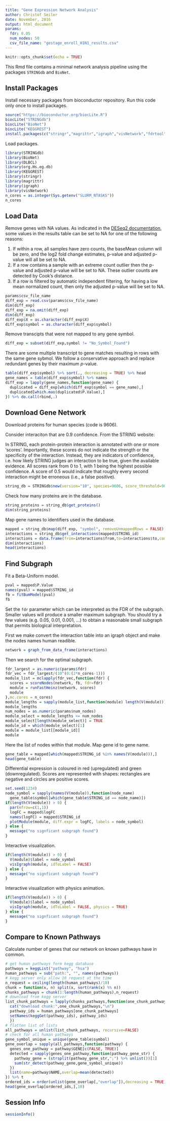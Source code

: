 ```yaml
---
title: "Gene Expression Network Analysis"
author: Christof Seiler
date: November, 2016
output: html_document
params:
  fdr: 0.05
  num_nodes: 50
  csv_file_name: "gestage_enroll_H1N1_results.csv"
---
```


```r
knitr::opts_chunk$set(echo = TRUE)
```

This Rmd file contains a minimal network analysis pipeline using the packages ``STRINGdb`` and ``BioNet``.

## Install Packages

Install necessary packages from bioconductor repository. Run this code only once to install packages.

```r
source("https://bioconductor.org/biocLite.R")
biocLite("STRINGdb")
biocLite("BioNet")
biocLite("KEGGREST")
install.packages(c("stringr","magrittr","igraph","visNetwork","fdrtool"))
```

Load packages.

```r
library(STRINGdb)
library(BioNet)
library(DLBCL)
library(org.Hs.eg.db)
library(KEGGREST)
library(stringr)
library(magrittr)
library(igraph)
library(visNetwork)
n_cores = as.integer(Sys.getenv("SLURM_NTASKS"))
n_cores
```

## Load Data

Remove genes with NA values. As indicated in the [DESeq2 documentation](https://www.bioconductor.org/packages/devel/bioc/vignettes/DESeq2/inst/doc/DESeq2.pdf), some values in the results table can be set to NA for one of the following reasons:

1. If within a row, all samples have zero counts, the baseMean column will be zero, and the log2 fold change estimates, p-value and adjusted p-value will all be set to NA.
2. If a row contains a sample with an extreme count outlier then the p-value and adjusted p-value will be set to NA. These outlier counts are detected by Cook's distance.
3. If a row is filtered by automatic independent filtering, for having a low mean normalized count, then only the adjusted p-value will be set to NA.

```r
params$csv_file_name
diff_exp = read.csv(params$csv_file_name)
dim(diff_exp)
diff_exp = na.omit(diff_exp)
dim(diff_exp)
diff_exp$X = as.character(diff_exp$X)
diff_exp$symbol = as.character(diff_exp$symbol)
```

Remove transcipts that were not mapped to any gene symbol.

```r
diff_exp = subset(diff_exp,symbol != "No_Symbol_Found")
```

There are some multiple transcript to gene matches resulting in rows with the same gene sybmol. We follow a conservative approach and replace redundant genes by their maximum $p$-value.

```r
table(diff_exp$symbol) %>% sort(., decreasing = TRUE) %>% head
gene_names = table(diff_exp$symbol) %>% names
diff_exp = lapply(gene_names,function(gene_name) {
  duplicated = diff_exp[which(diff_exp$symbol == gene_name),]
  duplicated[which.max(duplicated$P.Value),]
}) %>% do.call(rbind,.)
```

## Download Gene Network

Download proteins for human species (code is 9606).

Consider interaciton that are 0.9 confidence. From the STRING website: 

In STRING, each protein-protein interaction is annotated with one or more 'scores'. Importantly, these scores do not indicate the strength or the specificity of the interaction. Instead, they are indicators of confidence, i.e. how likely STRING judges an interaction to be true, given the available evidence. All scores rank from 0 to 1, with 1 being the highest possible confidence. A score of 0.5 would indicate that roughly every second interaction might be erroneous (i.e., a false positive).

```r
string_db = STRINGdb$new(version="10", species=9606, score_threshold=900, input_directory="")
```

Check how many proteins are in the database.

```r
string_proteins = string_db$get_proteins()
dim(string_proteins)
```

Map gene names to identifiers used in the database.

```r
mapped = string_db$map(diff_exp, "symbol", removeUnmappedRows = FALSE)
interactions = string_db$get_interactions(mapped$STRING_id)
interactions = data.frame(from=interactions$from,to=interactions$to,combined_score=interactions$combined_score)
dim(interactions)
head(interactions)
```

## Find Subgraph

Fit a Beta-Uniform model.

```r
pval = mapped$P.Value
names(pval) = mapped$STRING_id
fb = fitBumModel(pval)
fb
```

Set the ``fdr`` parameter which can be interpreted as the FDR of the subgraph. Smaller values will produce a smaller maximum subgraph. You should try a few values (e.g. 0.05, 0.01, 0.001, ...) to obtain a reasonable small subgraph that permits biological interpretation.

First we make convert the interaction table into an igraph object and make the nodes names human readible.

```r
network = graph_from_data_frame(interactions)
```

Then we search for the optimal subgraph.

```r
fdr_largest = as.numeric(params$fdr)
fdr_vec = fdr_largest/(10^(0:(2*n_cores-1)))
module_list = mclapply(fdr_vec,function(fdr) {
  scores = scoreNodes(network, fb, fdr=fdr)
  module = runFastHeinz(network, scores)
  module
},mc.cores = n_cores)
module_lengths = sapply(module_list,function(module) length(V(module)))
module_lengths
num_nodes = as.numeric(params$num_nodes)
module_select = module_lengths <= num_nodes
module_select[length(module_select)] = TRUE
module_id = which(module_select)[1]
module = module_list[[module_id]]
module
```

Here the list of nodes within that module. Map gene id to gene name.

```r
gene_table = mapped[which(mapped$STRING_id %in% names(V(module))),]
head(gene_table)
```

Differential expression is coloured in red (upregulated) and green (downregulated). Scores are represented with shapes: rectangles are negative and circles are positive scores.

```r
set.seed(1234)
node_symbol = sapply(names(V(module)),function(node_name) 
  gene_table$symbol[which(gene_table$STRING_id == node_name)])
if(length(V(module)) > 0) {
  par(mfrow=c(1,1))
  logFC = mapped$logFC
  names(logFC) = mapped$STRING_id
  plotModule(module, diff.expr = logFC, labels = node_symbol)
} else {
  message("no signficant subgraph found")
}
```

Interactive visualization.

```r
if(length(V(module)) > 0) {
  V(module)$label = node_symbol
  visIgraph(module, idToLabel = FALSE)
} else {
  message("no signficant subgraph found")
}
```

Interactive visualization with physics animation.

```r
if(length(V(module)) > 0) {
  V(module)$label = node_symbol
  visIgraph(module, idToLabel = FALSE, physics = TRUE)
} else {
  message("no signficant subgraph found")
}
```

## Compare to Known Pathways

Calculate number of genes that our network on known pathways have in common.

```r
# get human pathways form kegg database
pathways = keggList("pathway", "hsa")
human_pathways = sub("path:", "", names(pathways))
# kegg server only allow 10 request at the time
n_request = ceiling(length(human_pathways)/10)
chunk = function(x, n) split(x, sort(rank(x) %% n))
chunks_pathways = chunk(1:length(human_pathways),n_request)
# download from kegg server
list_chunk_pathways = lapply(chunks_pathways,function(one_chunk_pathways) {
  cat("download chunk:",one_chunk_pathways,"\n")
  pathway_ids = human_pathways[one_chunk_pathways]
  setNames(keggGet(pathway_ids), pathway_ids)
  })
# flatten list of lists
all_pathways = unlist(list_chunk_pathways, recursive=FALSE)
# check for all human pathways
gene_symbol_unique = unique(gene_table$symbol)
gene_overlap = sapply(all_pathways,function(pathway) {
  genes_one_pathway = pathway$GENE[c(FALSE, TRUE)]
  detected = sapply(genes_one_pathway,function(pathway_gene_str) {
    pathway_gene = (strsplit(pathway_gene_str,";") %>% unlist())[1]
    sum(str_detect(pathway_gene,gene_symbol_unique))
  })
  list(name=pathway$NAME,overlap=mean(detected))
}) %>% t
ordered_ids = order(unlist(gene_overlap[,"overlap"]),decreasing = TRUE)
head(gene_overlap[ordered_ids,],10)
```

## Session Info

```r
sessionInfo()
```
